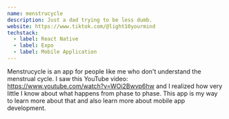 ```yaml
---
name: menstrucycle
description: Just a dad trying to be less dumb.
website: https://www.tiktok.com/@light10yourmind
techstack:
  - label: React Native
  - label: Expo
  - label: Mobile Application
---
```


Menstrucycle is an app for people like me who don't understand the menstrual cycle.
I saw this YouTube video: https://www.youtube.com/watch?v=WOi2Bwvp6hw and I realized how very little I know about what happens from phase to phase.
This app is my way to learn more about that and also learn more about mobile app development.